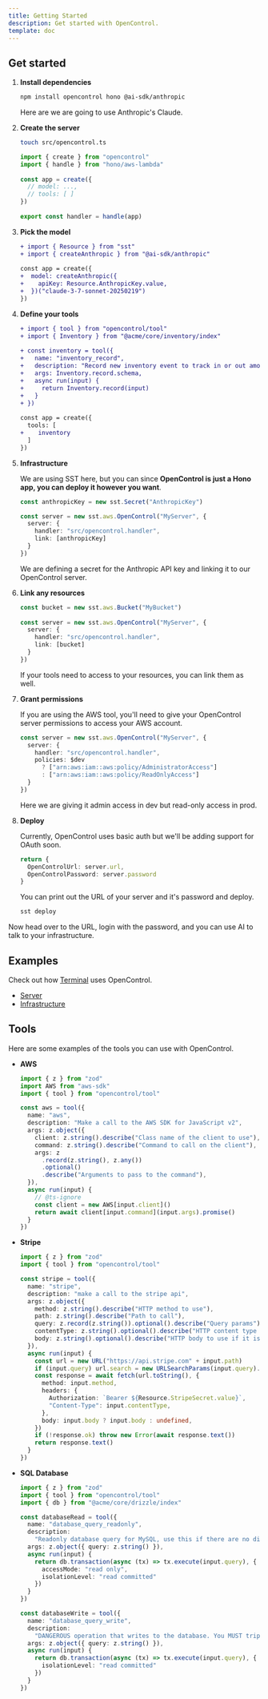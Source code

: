 ```yaml
---
title: Getting Started
description: Get started with OpenControl.
template: doc
---
```


## Get started

1. **Install dependencies**

   ```bash
   npm install opencontrol hono @ai-sdk/anthropic
   ```
 
   Here are we are going to use Anthropic's Claude.

2. **Create the server**

   ```bash
   touch src/opencontrol.ts
   ```

   ```ts title=src/opencontrol.ts
   import { create } from "opencontrol"
   import { handle } from "hono/aws-lambda"
 
   const app = create({
     // model: ...,
     // tools: [ ]
   })
 
   export const handler = handle(app)
   ```

3. **Pick the model**

   ```diff lang=ts title=src/opencontrol.ts
   + import { Resource } from "sst"
   + import { createAnthropic } from "@ai-sdk/anthropic"
 
   const app = create({
   +  model: createAnthropic({
   +    apiKey: Resource.AnthropicKey.value,
   +  })("claude-3-7-sonnet-20250219")
   })
   ```

4. **Define your tools**

   ```diff lang=ts title=src/opencontrol.ts
   + import { tool } from "opencontrol/tool"
   + import { Inventory } from "@acme/core/inventory/index"
 
   + const inventory = tool({
   +   name: "inventory_record",
   +   description: "Record new inventory event to track in or out amounts",
   +   args: Inventory.record.schema,
   +   async run(input) {
   +     return Inventory.record(input)
   +   }
   + })
 
   const app = create({
     tools: [
   +    inventory
     ]
   })
   ```

5. **Infrastructure**

   We are using SST here, but you can since **OpenControl is just a Hono app, you can deploy it however you want**.
 
   ```ts title="sst.config.ts" {1,6}
   const anthropicKey = new sst.Secret("AnthropicKey")
   
   const server = new sst.aws.OpenControl("MyServer", {
     server: {
       handler: "src/opencontrol.handler",
       link: [anthropicKey]
     }
   })
   ```
 
   We are defining a secret for the Anthropic API key and linking it to our OpenControl server.

6. **Link any resources**

   ```ts title="sst.config.ts" {6}
   const bucket = new sst.aws.Bucket("MyBucket")
 
   const server = new sst.aws.OpenControl("MyServer", {
     server: {
       handler: "src/opencontrol.handler",
       link: [bucket]
     }
   })
   ```
 
   If your tools need to access to your resources, you can link them as well.

7. **Grant permissions**

   If you are using the AWS tool, you'll need to give your OpenControl server permissions to access your AWS account.
 
   ```ts title="sst.config.ts" {4-6}
   const server = new sst.aws.OpenControl("MyServer", {
     server: {
       handler: "src/opencontrol.handler",
       policies: $dev
         ? ["arn:aws:iam::aws:policy/AdministratorAccess"]
         : ["arn:aws:iam::aws:policy/ReadOnlyAccess"]
     }
   })
   ```
 
   Here we are giving it admin access in dev but read-only access in prod.

8. **Deploy**

   Currently, OpenControl uses basic auth but we'll be adding support for OAuth soon.

   ```ts title="sst.config.ts"
   return {
     OpenControlUrl: server.url,
     OpenControlPassword: server.password
   }
   ```

   You can print out the URL of your server and it's password and deploy.

   ```bash
   sst deploy
   ```

Now head over to the URL, login with the password, and you can use AI to talk to your infrastructure.

## Examples

Check out how [Terminal](https://www.terminal.shop/) uses OpenControl.

- [Server](https://github.com/terminaldotshop/terminal/blob/dev/packages/functions/src/opencontrol.ts)
- [Infrastructure](https://github.com/terminaldotshop/terminal/blob/dev/infra/opencontrol.ts)

## Tools

Here are some examples of the tools you can use with OpenControl.

- **AWS**

  ```ts title=src/opencontrol.ts
  import { z } from "zod"
  import AWS from "aws-sdk"
  import { tool } from "opencontrol/tool"

  const aws = tool({
    name: "aws",
    description: "Make a call to the AWS SDK for JavaScript v2",
    args: z.object({
      client: z.string().describe("Class name of the client to use"),
      command: z.string().describe("Command to call on the client"),
      args: z
        .record(z.string(), z.any())
        .optional()
        .describe("Arguments to pass to the command"),
    }),
    async run(input) {
      // @ts-ignore
      const client = new AWS[input.client]()
      return await client[input.command](input.args).promise()
    }
  })
  ```

- **Stripe**

  ```ts title=src/opencontrol.ts
  import { z } from "zod"
  import { tool } from "opencontrol/tool"

  const stripe = tool({
    name: "stripe",
    description: "make a call to the stripe api",
    args: z.object({
      method: z.string().describe("HTTP method to use"),
      path: z.string().describe("Path to call"),
      query: z.record(z.string()).optional().describe("Query params"),
      contentType: z.string().optional().describe("HTTP content type to use"),
      body: z.string().optional().describe("HTTP body to use if it is not GET"),
    }),
    async run(input) {
      const url = new URL("https://api.stripe.com" + input.path)
      if (input.query) url.search = new URLSearchParams(input.query).toString()
      const response = await fetch(url.toString(), {
        method: input.method,
        headers: {
          Authorization: `Bearer ${Resource.StripeSecret.value}`,
          "Content-Type": input.contentType,
        },
        body: input.body ? input.body : undefined,
      })
      if (!response.ok) throw new Error(await response.text())
      return response.text()
    }
  })
  ```

- **SQL Database**

  ```ts title=src/opencontrol.ts
  import { z } from "zod"
  import { tool } from "opencontrol/tool"
  import { db } from "@acme/core/drizzle/index"

  const databaseRead = tool({
    name: "database_query_readonly",
    description:
      "Readonly database query for MySQL, use this if there are no direct tools",
    args: z.object({ query: z.string() }),
    async run(input) {
      return db.transaction(async (tx) => tx.execute(input.query), {
        accessMode: "read only",
        isolationLevel: "read committed"
      })
    }
  })

  const databaseWrite = tool({
    name: "database_query_write",
    description:
      "DANGEROUS operation that writes to the database. You MUST triple check with the user before using this tool - show them the query you are about to run.",
    args: z.object({ query: z.string() }),
    async run(input) {
      return db.transaction(async (tx) => tx.execute(input.query), {
        isolationLevel: "read committed"
      })
    }
  })
  ```
